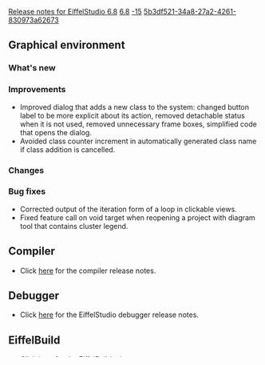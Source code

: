 [[Property:title|Release notes for EiffelStudio 6.8]]
[[Property:link_title|6.8]]
[[Property:weight|-15]]
[[Property:uuid|5b3df521-34a8-27a2-4261-830973a62673]]
==Graphical environment==

===What's new===
===Improvements===
* Improved dialog that adds a new class to the system: changed button label to be more explicit about its action, removed detachable status when it is not used, removed unnecessary frame boxes, simplified code that opens the dialog.
* Avoided class counter increment in automatically generated class name if class addition is cancelled.

===Changes===

===Bug fixes===
* Corrected output of the iteration form of a loop in clickable views.
* Fixed feature call on void target when reopening a project with diagram tool that contains cluster legend.

==Compiler==
* Click [[Major changes between ISE Eiffel 6.7 and ISE Eiffel 6.8|here]]  for the compiler release notes.

==Debugger==
* Click [[Release notes for EiffelStudio 6.8 related to the debugger|here]]  for the EiffelStudio debugger release notes.

==EiffelBuild==
* Click [[EiffelBuild Version History|here]]  for the EiffelBuild release notes.

==Libraries==

===EiffelBase===
* Minimized interface of <e>ITERATION_CURSOR</e> to simplify crafting cursors for iteration form of a loop on non-container classes, for example, on externally-driven input like files, sockets, etc.

===EiffelVision2===
* [[Revisions and Bug Fixes|Click here for EiffelVision2 release notes.]] 

[[EiffelStudio release notes|Click here to check out what was new in other versions]]  


